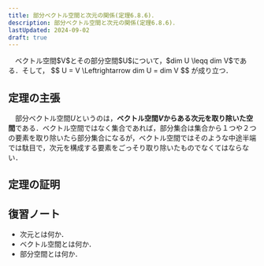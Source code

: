 ```yaml
---
title: 部分ベクトル空間と次元の関係(定理6.8.6)．
description: 部分ベクトル空間と次元の関係(定理6.8.6)．
lastUpdated: 2024-09-02
draft: true
---
```


<Card title="定理6.8.6">
　ベクトル空間$V$とその部分空間$U$について，$dim U \leqq dim V$である．そして，
$$
U = V \Leftrightarrow dim U = dim V
$$
が成り立つ．
</Card>

## 定理の主張
　部分ベクトル空間$U$というのは，**ベクトル空間$V$からある次元を取り除いた空間**である．ベクトル空間ではなく集合であれば，部分集合は集合から１つや２つの要素を取り除いたら部分集合になるが，ベクトル空間ではそのような中途半端では駄目で，次元を構成する要素をごっそり取り除いたものでなくてはならない．

## 定理の証明

## 復習ノート
- 次元とは何か．
- ベクトル空間とは何か．
- 部分空間とは何か．

